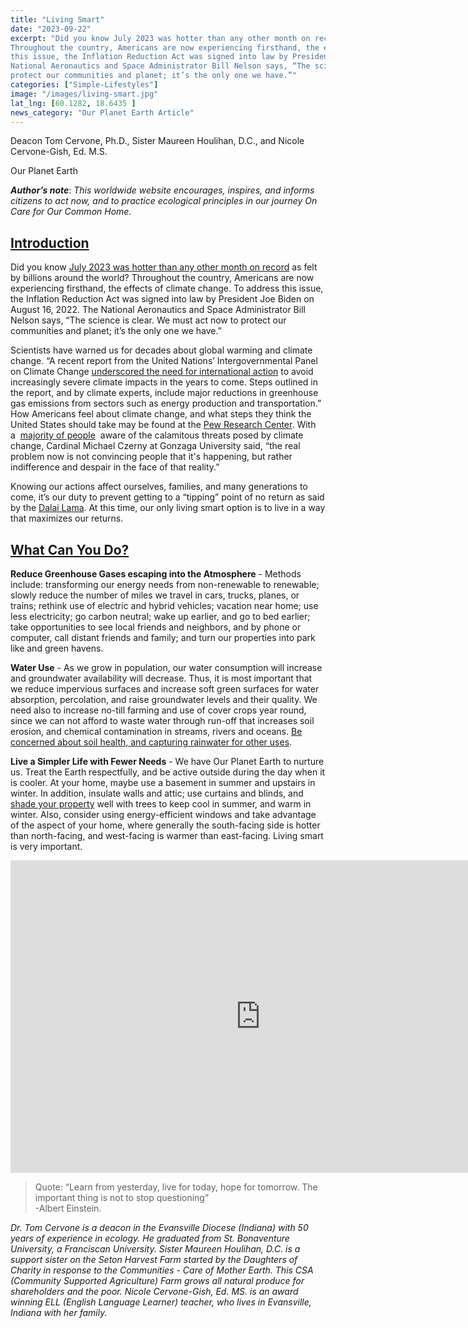```yaml
---
title: "Living Smart"
date: "2023-09-22"
excerpt: "Did you know July 2023 was hotter than any other month on record as felt by billions around the world?
Throughout the country, Americans are now experiencing firsthand, the effects of climate change. To address
this issue, the Inflation Reduction Act was signed into law by President Joe Biden on August 16, 2022. The
National Aeronautics and Space Administrator Bill Nelson says, “The science is clear. We must act now to
protect our communities and planet; it’s the only one we have.”"
categories: ["Simple-Lifestyles"]
image: "/images/living-smart.jpg"
lat_lng: [60.1282, 18.6435 ]
news_category: "Our Planet Earth Article"
---
```


Deacon Tom Cervone, Ph.D., Sister Maureen Houlihan, D.C., and Nicole Cervone-Gish, Ed. M.S.

Our Planet Earth

**_Author’s note_**: _This worldwide website encourages, inspires, and informs citizens to act now, and to practice
ecological principles in our journey On Care for Our Common Home._

## <u>Introduction</u>

Did you know [July 2023 was hotter than any other month on record](https://www.nasa.gov/press-release/nasa-clocks-july-2023-as-hottest-month-on-record-ever-since-1880) as felt by billions around the world?
Throughout the country, Americans are now experiencing firsthand, the effects of climate change. To address
this issue, the Inflation Reduction Act was signed into law by President Joe Biden on August 16, 2022. The
National Aeronautics and Space Administrator Bill Nelson says, “The science is clear. We must act now to
protect our communities and planet; it’s the only one we have.”

Scientists have warned us for decades about global warming and climate change. “A recent report from the
United Nations’ Intergovernmental Panel on Climate Change [underscored the need for international action](https://www.ipcc.ch/report/sixth-assessment-report-cycle/) to
avoid increasingly severe climate impacts in the years to come. Steps outlined in the report, and by climate
experts, include major reductions in greenhouse gas emissions from sectors such as energy production and
transportation.” How Americans feel about climate change, and what steps they think the United States should
take may be found at the [Pew Research Center](https://www.pewresearch.org/short-reads/2023/08/09/what-the-data-says-about-americans-views-of-climate-change/). With a  [majority of people](https://www.pewresearch.org/global/2022/08/31/climate-change-remains-top-global-threat-across-19-country-survey/)  aware of the calamitous threats posed
by climate change, Cardinal Michael Czerny at Gonzaga University said, “the real problem now is not
convincing people that it&#39;s happening, but rather indifference and despair in the face of that reality.”

Knowing our actions affect ourselves, families, and many generations to come, it’s our duty to prevent getting
to a “tipping” point of no return as said by the [Dalai Lama](https://xrpdx.org/tipping-points-and-greta-and-the-dalai-lama-oh-my/). At this time, our only living smart option is to live in
a way that maximizes our returns.

## <u>What Can You Do?</u>

**Reduce Greenhouse Gases escaping into the Atmosphere** - Methods include: transforming our energy needs
from non-renewable to renewable; slowly reduce the number of miles we travel in cars, trucks, planes, or trains;
rethink use of electric and hybrid vehicles; vacation near home; use less electricity; go carbon neutral; wake up
earlier, and go to bed earlier; take opportunities to see local friends and neighbors, and by phone or computer,
call distant friends and family; and turn our properties into park like and green havens.

**Water Use** - As we grow in population, our water consumption will increase and groundwater availability will
decrease. Thus, it is most important that we reduce impervious surfaces and increase soft green surfaces for
water absorption, percolation, and raise groundwater levels and their quality. We need also to increase no-till
farming and use of cover crops year round, since we can not afford to waste water through run-off that increases
soil erosion, and chemical contamination in streams, rivers and oceans.
[Be concerned about soil health, and capturing rainwater for other uses](https://www.epa.gov/soakuptherain/what-you-can-do-soak-rain).

**Live a Simpler Life with Fewer Needs** - We have Our Planet Earth to nurture us. Treat the Earth respectfully,
and be active outside during the day when it is cooler. At your home, maybe use a basement in summer and
upstairs in winter. In addition, insulate walls and attic; use curtains and blinds, and [shade your property](https://www.cancercouncil.com.au/cancer-prevention/sun-protection/preventing-skin-cancer/shade/) well
with trees to keep cool in summer, and warm in winter. Also, consider using energy-efficient windows and take
advantage of the aspect of your home, where generally the south-facing side is hotter than north-facing, and
west-facing is warmer than east-facing. Living smart is very important.

<iframe
  width="800"
  height="500"
  src="https://www.youtube.com/embed/0k2-SzlDGko?si=vg36II19V9e8bL1r"
  title="YouTube video player"
  frameborder="0"
  allow="accelerometer; autoplay; clipboard-write; encrypted-media; gyroscope; picture-in-picture; web-share"
  allowfullscreen
></iframe>

> Quote:
> “Learn from yesterday, live for today, hope for tomorrow. The important thing is not to stop questioning” <br/>
> -Albert Einstein.

_Dr. Tom Cervone is a deacon in the Evansville Diocese (Indiana) with 50 years of experience in ecology. He
graduated from St. Bonaventure University, a Franciscan University. Sister Maureen Houlihan, D.C. is a
support sister on the Seton Harvest Farm started by the Daughters of Charity in response to the Communities -
Care of Mother Earth. This CSA (Community Supported Agriculture) Farm grows all natural produce for
shareholders and the poor. Nicole Cervone-Gish, Ed. MS. is an award winning ELL (English Language
Learner) teacher, who lives in Evansville, Indiana with her family._
